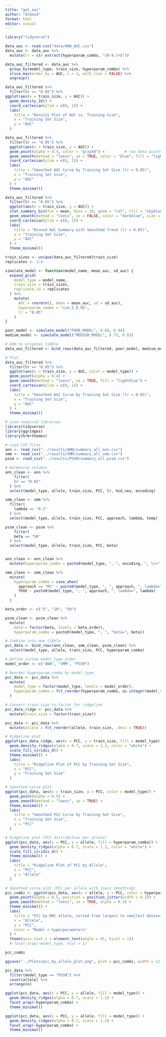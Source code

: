 ```yaml
---
title: "get_auc"
author: "Albe24"
format: html
editor: visual
---
```


```r
library("tidyverse")
```

```r
data_auc <- read.csv("data/ANN_AUC.csv")
data_auc <- data_auc %>%
  mutate(lr = str_extract(hyperparam_combo, "[0-9.]+$"))
```

```r
data_auc_filtered <- data_auc %>%
  group_by(model_type, train_size, hyperparam_combo) %>%
  slice_max(order_by = AUC, n = 1, with_ties = FALSE) %>%
  ungroup()
```

```r
data_auc_filtered %>% 
  filter(lr == "0.05") %>% 
ggplot(aes(x = train_size, y = AUC)) +
  geom_density_2d() +
  coord_cartesian(ylim = c(0, 1)) +
  labs(
    title = "Density Plot of AUC vs. Training Size",
    x = "Training Set Size",
    y = "AUC"
  )
```

```r
data_auc_filtered %>%
  filter(lr == "0.05") %>%
  ggplot(aes(x = train_size, y = AUC)) +
  geom_point(alpha = 0.4, color = "gray50") +         # raw data points
  geom_smooth(method = "loess", se = TRUE, color = "blue", fill = "lightblue") +  # smoothed trend line
  coord_cartesian(ylim = c(0, 1)) +
  labs(
    title = "Smoothed AUC Curve by Training Set Size (lr = 0.05)",
    x = "Training Set Size",
    y = "AUC"
  ) +
  theme_minimal()
```

```r
data_auc_filtered %>%
  filter(lr == "0.05") %>%
  ggplot(aes(x = train_size, y = AUC)) +
  stat_summary_bin(fun = mean, bins = 10, geom = "col", fill = "skyblue", alpha = 0.5) +
  geom_smooth(method = "loess", se = FALSE, color = "darkblue", size = 1.2) +
  coord_cartesian(ylim = c(0, 1)) +
  labs(
    title = "Binned AUC Summary with Smoothed Trend (lr = 0.05)",
    x = "Training Set Size",
    y = "AUC"
  ) +
  theme_minimal()
```

```r
train_sizes <- unique(data_auc_filtered$train_size)
replicates <- 1:4

simulate_model <- function(model_name, mean_auc, sd_auc) {
  expand_grid(
    model_type = model_name,
    train_size = train_sizes,
    replicate_id = replicates
  ) %>%
    mutate(
      AUC = rnorm(n(), mean = mean_auc, sd = sd_auc),
      hyperparam_combo = "sim_5_0.05",
      lr = "0.05"
    )
}

poor_model <- simulate_model("POOR_MODEL", 0.60, 0.04)
medium_model <- simulate_model("MEDIUM_MODEL", 0.75, 0.03)

# Add to original tibble
data_auc_filtered <- bind_rows(data_auc_filtered, poor_model, medium_model)

# Plot
data_auc_filtered %>%
  filter(lr == "0.05") %>%
  ggplot(aes(x = train_size, y = AUC, color = model_type)) +
  geom_point(alpha = 0.4) +
  geom_smooth(method = "loess", se = TRUE, fill = "lightblue") +
  coord_cartesian(ylim = c(0, 1)) +
  labs(
    title = "Smoothed AUC Curve by Training Set Size (lr = 0.05)",
    x = "Training Set Size",
    y = "AUC"
  ) +
  theme_minimal()
```

```r
# Load required libraries
library(tidyverse)
library(ggridges)
library(hrbrthemes)

# Load CSV files
ann <- read_csv("../results/ANN/summary_all_ann.csv")
smm <- read_csv("../results/SMM/summary_all_smm.csv")
pssm <- read_csv("../results/PSSM/summary_all_pssm.csv")

# Harmonize columns
ann_clean <- ann %>%
    filter(
    lr == "0.05"
  ) %>% 
  select(model_type, allele, train_size, PCC, lr, hid_neu, encoding)

smm_clean <- smm %>%
  filter(
    lambda == "0.1"
  ) %>% 
  select(model_type, allele, train_size, PCC, approach, lambda, temp)

pssm_clean <- pssm %>%
    filter(
    beta == "50"
  ) %>% 
  select(model_type, allele, train_size, PCC, beta)


ann_clean <- ann_clean %>%
  mutate(hyperparam_combo = paste0(model_type, ", ", encoding, ", lr=", lr, ", hn=", hid_neu))

smm_clean <- smm_clean %>%
  mutate(
    hyperparam_combo = case_when(
      approach == "MC" ~ paste0(model_type, ", ", approach, ", lambda=", lambda, ", T=", temp),
      TRUE ~ paste0(model_type, ", ", approach, ", lambda=", lambda)
    )
  )

beta_order <- c("5", "10", "50")

pssm_clean <- pssm_clean %>%
  mutate(
    beta = factor(beta, levels = beta_order),
    hyperparam_combo = paste0(model_type, ", ", "beta=", beta))

# Combine into one tibble
pcc_data <- bind_rows(ann_clean, smm_clean, pssm_clean) %>%
  select(model_type, allele, train_size, PCC, hyperparam_combo)

# Define custom model_type order
model_order <- c("ANN", "SMM", "PSSM")

# Reorder hyperparam_combo by model_type
pcc_data <- pcc_data %>%
  mutate(
    model_type = factor(model_type, levels = model_order),
    hyperparam_combo = fct_reorder(hyperparam_combo, as.integer(model_type))
  )

# Convert train_size to factor for ridgeline
pcc_data_ridge <- pcc_data %>%
  mutate(train_size = factor(train_size))

pcc_data <- pcc_data %>%
  mutate(allele = fct_reorder(allele, train_size, .desc = TRUE))
```

```r

# Ridgeline plot
ggplot(pcc_data_ridge, aes(x = PCC, y = train_size, fill = model_type)) +
  geom_density_ridges(alpha = 0.7, scale = 1.2, color = "white") +
  scale_fill_viridis_d() +
  theme_minimal() +
  labs(
    title = "Ridgeline Plot of PCC by Training Set Size",
    x = "PCC",
    y = "Training Set Size"
  )

# Smoothed curve plot
ggplot(pcc_data, aes(x = train_size, y = PCC, color = model_type)) +
  geom_point(alpha = 0.5) +
  geom_smooth(method = "loess", se = TRUE) +
  theme_minimal() +
  labs(
    title = "Smoothed PCC Curve by Training Set Size",
    x = "Training Set Size",
    y = "PCC"
  )
```

```r
# Ridgeline plot (PCC distribution per allele)
ggplot(pcc_data, aes(x = PCC, y = allele, fill = hyperparam_combo)) +
  geom_density_ridges(alpha = 0.7, scale = 1.2, color = "white") +
  scale_fill_viridis_d() +
  theme_minimal() +
  labs(
    title = "Ridgeline Plot of PCC by Allele",
    x = "PCC",
    y = "Allele"
  )

# Smoothed curve plot (PCC per allele with loess smoothing)
pcc_combi <- ggplot(pcc_data, aes(x = allele, y = PCC, color = hyperparam_combo, group = hyperparam_combo)) +
  geom_point(alpha = 0.5, position = position_jitter(width = 0.2)) +
  geom_smooth(method = "loess", se = TRUE, alpha = 0.1) +
  theme_minimal() +
  labs(
    title = "PCC by MHC allele, sorted from largest to smallest dataset",
    x = "Allele",
    y = "PCC",
    color = "Model + hyperparameters"
  ) +
  theme(axis.text.x = element_text(angle = 45, hjust = 1))
  # facet_wrap(~model_type, ncol = 1)

pcc_combi

ggsave("../Plots/pcc_by_allele_plot.png", plot = pcc_combi, width = 12, height = 8, units = "in")

```

```r
pcc_data %>%
  filter(model_type == "PSSM") %>%
  count(allele) %>%
  arrange(n)
```

```r
ggplot(pcc_data, aes(x = PCC, y = allele, fill = model_type)) +
  geom_density_ridges(alpha = 0.7, scale = 1.2) +
  facet_wrap(~hyperparam_combo) +
  theme_minimal()
```

```r
ggplot(pcc_data, aes(x = PCC, y = allele, fill = model_type)) +
  geom_density_ridges(alpha = 0.7, scale = 1.2) +
  facet_wrap(~hyperparam_combo) +
  theme_minimal()
```

```r

```
